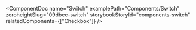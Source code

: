 
<ComponentDoc
  name="Switch"
  examplePath="Components/Switch"
  zeroheightSlug="09dbec-switch"
  storybookStoryId="components-switch"
  relatedComponents={["Checkbox"]}
/>
